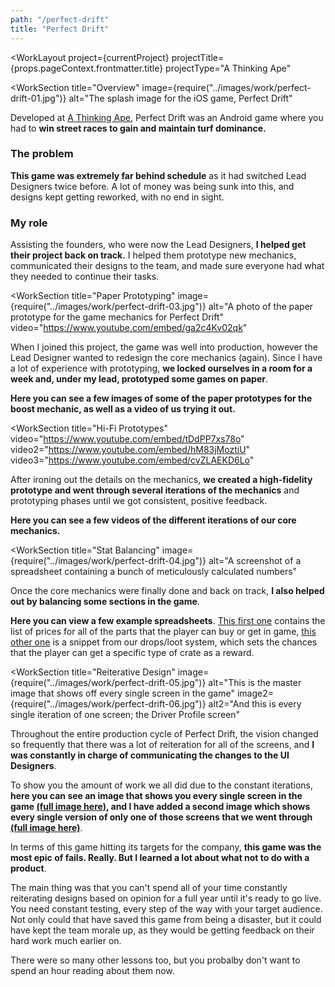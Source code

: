 ```yaml
---
path: "/perfect-drift"
title: "Perfect Drift"
---
```





<WorkLayout
  project={currentProject}
  projectTitle={props.pageContext.frontmatter.title}
  projectType="A Thinking Ape"
>
  <SEO title={props.pageContext.frontmatter.title} />

<WorkSection
  title="Overview"
  image={require("../images/work/perfect-drift-01.jpg")}
  alt="The splash image for the iOS game, Perfect Drift"
>
  <p>
    Developed at <a href="http://athinkingape.com/" target="blanl">A Thinking Ape</a>, Perfect Drift was an Android game where you had to <strong>win street races to gain and maintain turf dominance.</strong>
  </p>

  <h3>The problem</h3>
  <p>
    <strong>This game was extremely far behind schedule</strong> as it had switched Lead Designers twice before. A lot of money was being sunk into this, and designs kept getting reworked, with no end
    in sight.
  </p>

  <h3>My role</h3>
  <p>
    Assisting the founders, who were now the Lead Designers, <strong>I helped get their project back on track.</strong> I helped them prototype new mechanics, communicated their designs to the team, and made sure everyone had what they needed to continue their tasks.
  </p>
</WorkSection>

<WorkSection
  title="Paper Prototyping"
  image={require("../images/work/perfect-drift-03.jpg")}
  alt="A photo of the paper prototype for the game mechanics for Perfect Drift"
  video="https://www.youtube.com/embed/ga2c4Kv02qk"
>
  <p>
    When I joined this project, the game was well into production, however the Lead Designer wanted to redesign the core mechanics (again).
    Since I have a lot of experience with prototyping, <strong>we locked ourselves in a room for a week and, under my lead, prototyped some games on paper</strong>.
  </p>
  <p>
    <strong>
      Here you can see a few images of some of the paper prototypes for the boost mechanic, as well as a video of us trying it out.
    </strong>
  </p>
</WorkSection>

<WorkSection
  title="Hi-Fi Prototypes"
  video="https://www.youtube.com/embed/tDdPP7xs78o"
  video2="https://www.youtube.com/embed/hM83jMoztiU"
  video3="https://www.youtube.com/embed/cvZLAEKD6Lo"
>
  <p>
    After ironing out the details on the mechanics, <strong>we created a high-fidelity prototype and went through several iterations of the mechanics</strong> and prototyping phases until we got consistent, positive feedback.
  </p>

  <p>
    <strong>
      Here you can see a few videos of the different iterations of our core mechanics.
    </strong>
  </p>
</WorkSection>

<WorkSection
  title="Stat Balancing"
  image={require("../images/work/perfect-drift-04.jpg")}
  alt="A screenshot of a spreadsheet containing a bunch of meticulously calculated numbers"
>
  <p>
    Once the core mechanics were finally done and back on track, <strong>I also helped out by balancing some sections in the game</strong>.
  </p>

  <p>
    <strong>Here you can view a few example spreadsheets</strong>. <a href="https://docs.google.com/spreadsheets/d/1Xtm86kl4V6EijdbjOwm6kRaNwjTR00zzqN8BhJs1c_0/edit?usp=sharing" target="_blank" rel="noreferrer noopener">This first one</a> contains the list of prices for all of the parts that the player can buy or get in game, <a href="https://docs.google.com/spreadsheets/d/1IRjatbo9LR_mlZyGWCRSONWXNEm_bnogCyVXhIzwhI0/edit?usp=sharing" target="_blank" rel="noreferrer noopener">this other one</a> is a snippet from our drops/loot system, which sets the chances that the player can get a specific type of crate as a reward.
  </p>
</WorkSection>

<WorkSection
  title="Reiterative Design"
  image={require("../images/work/perfect-drift-05.jpg")}
  alt="This is the master image that shows off every single screen in the game"
  image2={require("../images/work/perfect-drift-06.jpg")}
  alt2="And this is every single iteration of one screen; the Driver Profile screen"
>
  <p>
    Throughout the entire production cycle of Perfect Drift, the vision changed so frequently that there was a lot of reiteration for all of the screens, and <strong>I was constantly in charge of communicating the changes to the UI Designers</strong>.
  </p>

  <p>
    To show you the amount of work we all did due to the constant iterations, <strong>here you can see an image that shows you every single screen in the game <a href={require("../images/work/perfect-drift-07.jpg")} target="_blank" rel="noreferrer noopener">(full image here)</a>, and I have added a second image which shows every single version of only one of those screens that we went through <a href={require("../images/work/perfect-drift-08.jpg")} target="_blank" rel="noreferrer noopener">(full image here)</a></strong>.
  </p>
</WorkSection>

<NextSteps title="Outcome">
  <p>
    In terms of this game hitting its targets for the company, <strong>this game was the most epic of fails. Really. But I learned a lot about what not to do with a product</strong>.
  </p>
  <p>
    The main thing was that you can't spend all of your time constantly reiterating designs based on opinion for a full year until it's
    ready to go live. You need constant testing, every step of the way with your target audience. Not only could that have saved this game
    from being a disaster, but it could have kept the team morale up, as they would be getting feedback on their hard work much earlier on.
  </p>
  <p>
    There were so many other lessons too, but you probalby don't want to spend an hour reading about them now.
  </p>
</NextSteps>

</WorkLayout>